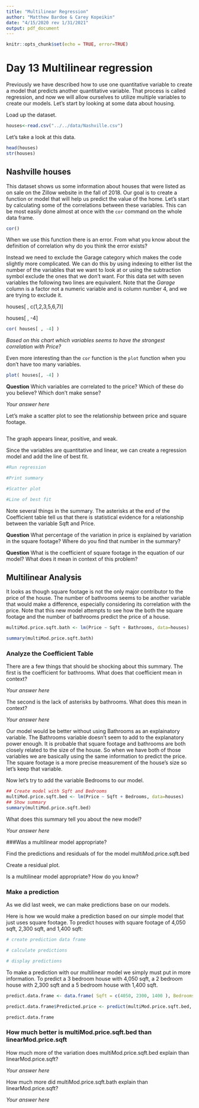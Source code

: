 ```yaml
---
title: "Multilinear Regression"
author: "Matthew Bardoe & Carey Kopeikin"
date: "4/15/2020 rev 1/31/2021"
output: pdf_document
---
```



```r
knitr::opts_chunk$set(echo = TRUE, error=TRUE)
```



# Day 13 Multilinear regression

Previously we have described how to use one quantitative variable to create a model that predicts another quantitative variable. That process is called regression, and now we will allow ourselves to utilize multiple variables to create our models. Let's start by looking at some data about housing.

Load up the dataset.

```R
houses<-read.csv("../../data/Nashville.csv")
```



Let's take a look at this data. 

```R
head(houses)
str(houses)

```

## Nashville houses

This dataset shows us some information about houses that were listed as on sale on the Zillow website in the fall of 2018. Our goal is to create a function or model that will help us predict the value of the home. Let's start by calculating some of the correlations between these variables. This can be most easily done almost at once with the ```cor``` command on the whole data frame.  

```R
cor()
```

When we use this function there is an error. From what you know about the definition of correlation why do you think the error exists?

Instead we need to exclude the Garage category which makes the code slightly more complicated. We can do this by using indexing to either list the number of the variables that we want to look at or using the subtraction symbol exclude the ones that we don't want. For this data set with seven variables the following two lines are equivalent. Note that the *Garage* column is a factor not a numeric variable and is column number 4, and we are trying to exclude it.

houses[ , c(1,2,3,5,6,7)]

houses[ , -4] 

```r
cor( houses[ , -4] )
```


*Based on this chart which variables seems to have the strongest correlation with Price?*


Even more interesting than the ```cor``` function is the ```plot``` function when you don't have too many variables.

```R
plot( houses[, -4] )
```


**Question** Which variables are correlated to the price? Which of these do you believe? Which don't make sense?

*Your answer here*



Let's make a scatter plot to see the relationship between price and square footage.
```r


```

The graph appears linear, positive, and weak.

Since the variables are quantitative and linear, we can create a regression model and add the line of best fit.

```r
#Run regression

#Print summary

#Scatter plot

#Line of best fit

```


Note several things in the summary. The asterisks at the end of the Coefficient table tell us that there is statistical evidence for a relationship between the variable Sqft and Price. 


**Question** What percentage of the variation in price is explained by variation in the square footage? Where do you find that number in the summary?




**Question** What is the coefficient of square footage in the equation of our model? What does it mean in context of this problem?





## Multilinear Analysis

It looks as though square footage is not the only major contributor to the price of the house. The number of bathrooms seems to be another variable that would make a difference, especially considering its correlation with the price. Note that this new model attempts to see how the both the square footage and the number of bathrooms predict the price of a house.

```R
multiMod.price.sqft.bath <- lm(Price ~ Sqft + Bathrooms, data=houses)

summary(multiMod.price.sqft.bath)
```


### Analyze the Coefficient Table

There are a few things that should be shocking about this summary. The first is the coefficient for bathrooms. What does that coefficient mean in context?

*Your answer here*


The second is the lack of asterisks by bathrooms. What does this mean in context?

*Your answer here*



Our model would be better without using Bathrooms as an explainatory variable. The Bathrooms variable doesn't seem to add to the explanatory power enough. It is probable that square footage and bathrooms are both closely related to the size of the house. So when we have both of those variables we are basically using the same information to predict the price. The square footage is a more precise measurement of the house's size so let's keep that variable.

Now let's try to add the variable Bedrooms to our model.

```R
## Create model with Sqft and Bedrooms
multiMod.price.sqft.bed <- lm(Price ~ Sqft + Bedrooms, data=houses)
## Show summary
summary(multiMod.price.sqft.bed)
```

What does this summary tell you about the new model?

*Your answer here*



###Was a multilinear model appropriate? 

Find the predictions and residuals of for the model multiMod.price.sqft.bed



Create a residual plot.




Is a multilinear model appropriate? How do you know?



### Make a prediction

As we did last week, we can make predictions base on our models. 

Here is how we would make a prediction based on our simple model that just uses square footage. To predict houses with square footage of 4,050 sqft, 2,300 sqft, and 1,400 sqft:

```r
# create prediction data frame

# calculate predictions

# display predictions

```


To make a prediction with our multilinear model we simply must put in more information. To predict a 3 bedroom house with 4,050 sqft, a 2 bedroom house with 2,300 sqft and a 5 bedroom house with 1,400 sqft. 

```r
predict.data.frame <- data.frame( Sqft = c(4050, 2300, 1400 ), Bedrooms = c(3, 2, 5) )

predict.data.frame$Predicted.price <- predict(multiMod.price.sqft.bed, predict.data.frame)

predict.data.frame
```




### How much better is multiMod.price.sqft.bed than linearMod.price.sqft


How much more of the variation does multiMod.price.sqft.bed explain than linearMod.price.sqft? 

*Your answer here*





How much more did multiMod.price.sqft.bath explain than linearMod.price.sqft?

*Your answer here*




